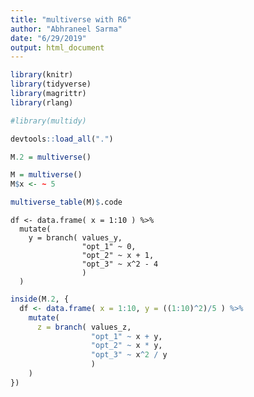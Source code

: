 ```yaml
---
title: "multiverse with R6"
author: "Abhraneel Sarma"
date: "6/29/2019"
output: html_document
---
```


```r
library(knitr)
library(tidyverse)
library(magrittr)
library(rlang)

#library(multidy)

devtools::load_all(".")
```

```r

M.2 = multiverse()
```

```r
M = multiverse()
M$x <- ~ 5

multiverse_table(M)$.code
```


```multidy
df <- data.frame( x = 1:10 ) %>%
  mutate(
    y = branch( values_y,
                "opt_1" ~ 0,
                "opt_2" ~ x + 1,
                "opt_3" ~ x^2 - 4
                )
  )
```

```r
inside(M.2, {
  df <- data.frame( x = 1:10, y = ((1:10)^2)/5 ) %>%
    mutate(
      z = branch( values_z,
                  "opt_1" ~ x + y,
                  "opt_2" ~ x * y,
                  "opt_3" ~ x^2 / y
                  )
    )
})
```
